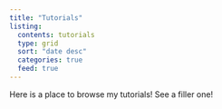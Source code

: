 ```yaml
---
title: "Tutorials"
listing:
  contents: tutorials
  type: grid
  sort: "date desc"
  categories: true
  feed: true
---
```


Here is a place to browse my tutorials! See a filler one!